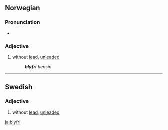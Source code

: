 ==Norwegian==

===Pronunciation===
* {{IPA|/bluifree/}}

===Adjective===
{{infl|no|adjective|uncomparable}}

# without [[lead]], [[unleaded]]
#: '''''blyfri''' bensin''

----

==Swedish==

===Adjective===
{{infl|sv|adjective|uncomparable}}

# without [[lead]], [[unleaded]]

[[ja:blyfri]]